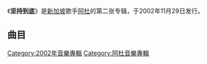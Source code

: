 {{NoteTA
|G1=Music
}}
{{Infobox album
| name         = 坚持到底
| type         = studio
| artist       = [[阿杜_(新加坡歌手)|阿杜]]
| cover        = a do 02.jpg
| released     = {{start date|2002|11|29}}
| studio       = 
| genre        = [[流行_(音樂類型)|流行]]
| length       = 
| label        = [[海蝶音樂|海蝶]]
| producer     = 
| prev_title   = [[天黑|天黑]]
| prev_year    = 2002
| next_title   = [[哈啰|哈啰]]
| next_year    = 2003
}}

《'''坚持到底'''》是[[新加坡|新加坡]]歌手[[阿杜_(新加坡歌手)|阿杜]]的第二张专辑，于2002年11月29日发行。

== 曲目 ==
{{Tracklist
| collapsed = 
| headline = 
| font_size = 
| total_length = 

| all_writing = 
| all_music = 
| all_lyrics = 
| all_arranger = 
| all_producer = 
| all_except = 

| extra_column =

| title1 = 坚持到底
| note1 = 
| longnote1 = 
| music1 = 吴剑泓
| lyrics1 = 林怡凤
| arranger1 = [[吴庆隆|吴庆隆]]
| producer1 = 吴剑泓
| extra1 = 
| length1 = 4:06

| title2 = 惩罚
| note2 = 
| longnote2 = 
| music2 = 洪典
| lyrics2 = 洪典
| arranger2 = 梁定江
| producer2 = 梁定江<br/>吴剑泓
| extra2 = 
| length2 = 3:41

| title3 = 放手
| note3 = 
| longnote3 = 
| music3 = [[林俊杰|林俊杰]]
| lyrics3 = 张思尔
| arranger3 = 陈军伍
| producer3 = 陈豪<br/>庄加靖
| extra3 = 
| length3 = 3:37

| title4 = 天蝎蝴蝶
| note4 = 
| longnote4 = 
| music4 = 杨立发
| lyrics4 = 方裔如
| arranger4 = Case Woo
| producer4 = 林俊杰
| extra4 = 
| length4 = 3:10

| title5 = 幻想
| note5 = 
| longnote5 = 
| music5 = 许环良
| lyrics5 = 林怡凤
| arranger5 = 许环良<br/>Case Woo
| producer5 = 许环良
| extra5 = 
| length5 = 4:17

| title6 = 你就像个小孩
| note6 = 
| longnote6 = 
| music6 = 黄中原
| lyrics6 = [[林秋离|林秋离]]
| arranger6 = 吴剑泓
| producer6 = 许环良
| extra6 = 
| length6 = 4:30

| title7 = 下次如果离开你
| note7 = 
| longnote7 = 
| music7 = 梁文福
| lyrics7 = [[梁文福|梁文福]]
| arranger7 = 庄加靖<br/>李乃刚
| producer7 = 陈豪<br/>庄加靖
| extra7 = 
| length7 = 4:19

| title8 = 恩赐
| note8 = 
| longnote8 = 
| music8 = 洪典
| lyrics8 = 洪典
| arranger8 = 吴庆隆
| producer8 = 许环良
| extra8 = 
| length8 = 3:48

| title9 = 相容
| note9 = 
| longnote9 = 
| music9 = 吴剑泓
| lyrics9 = 林秋离
| arranger9 = 吴剑泓<br/>Ming
| producer9 = 吴剑泓
| extra9 = 
| length9 = 4:16

| title10 = 雨衣
| note10 = 
| longnote10 = 
| music10 = 梁伟丰
| lyrics10 = 黄元成
| arranger10 = 梁定江<br/>吴庆隆<br/>Ming
| producer10 = 黄元成
| extra10 = 
| length10 = 4:23
}}

{{ADO Album}}

[[Category:2002年音樂專輯|Category:2002年音樂專輯]]
[[Category:阿杜音樂專輯|Category:阿杜音樂專輯]]